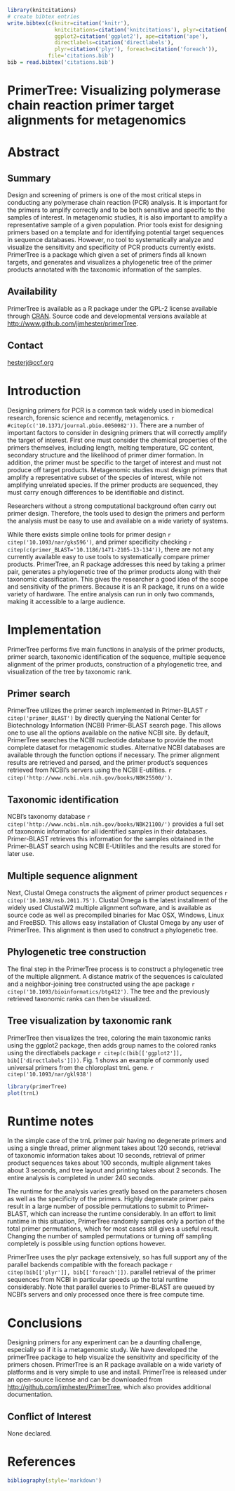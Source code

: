 ```r
library(knitcitations)
# create bibtex entries
write.bibtex(c(knitr=citation('knitr'),
               knitcitations=citation('knitcitations'), plyr=citation('plyr'),
               ggplot2=citation('ggplot2'), ape=citation('ape'),
               directlabels=citation('directlabels'),
               plyr=citation('plyr'), foreach=citation('foreach')),
             file='citations.bib')
bib = read.bibtex('citations.bib')
```

# PrimerTree: Visualizing polymerase chain reaction primer target alignments for metagenomics #
# Abstract #
## Summary ##
Design and screening of primers is one of the most critical steps in conducting
any polymerase chain reaction (PCR) analysis.  It is important for the primers
to amplify correctly and to be both sensitive and specific to the samples of
interest.  In metagenomic studies, it is also important to amplify a
representative sample of a given population.  Prior tools exist for designing
primers based on a template and for identifying potential target sequences in
sequence databases.  However, no tool to systematically analyze and visualize
the sensitivity and specificity of PCR products currently exists. PrimerTree is
a package which given a set of primers finds all known targets, and generates
and visualizes a phylogenetic tree of the primer products annotated with the
taxonomic information of the samples.

## Availability ##
PrimerTree is available as a R package under the GPL-2 license available through
[CRAN](http://cran.r-project.org/web/packages/primerTree/index.html).  Source
code and developmental versions available at <http://www.github.com/jimhester/primerTree>.

## Contact ##
[hesterj@ccf.org](mailto:hesterj@ccf.org)

# Introduction #
Designing primers for PCR is a common task widely used in biomedical research,
forensic science and recently, metagenomics. `r #citep(c('10.1371/journal.pbio.0050082'))`.
There are a number of important factors to consider in designing primers that
will correctly amplify the target of interest.  First one must consider the chemical properties of
the primers themselves, including length, melting
temperature, GC content, secondary structure and the likelihood of primer dimer
formation.  In addition, the primer must be specific to the target of interest
and must not produce off target products.  Metagenomic studies must design
primers that amplify a representative subset of the species of interest, while
not amplifying unrelated species.  If the primer products are
sequenced, they must carry enough differences to be identifiable and distinct.

Researchers without a strong computational background often carry out primer design.
Therefore, the tools used to design the primers and perform the analysis
must be easy to use and available on a wide variety of systems.

While there exists simple online tools for primer design `r citep('10.1093/nar/gks596')`,
and primer specificity checking `r citep(c(primer_BLAST='10.1186/1471-2105-13-134'))`, there
are not any currently available easy to use tools to systematically compare
primer products.  PrimerTree, an R package addresses this need by taking a
primer pair, generates a phylogenetic tree of the primer products along with
their taxonomic classification.  This gives the researcher a good idea of the
scope and sensitivity of the primers.  Because it is an R package, it runs on a
wide variety of hardware.  The entire analysis can run in only two
commands, making it accessible to a large audience.

# Implementation #
PrimerTree performs five main functions in analysis of the primer products,
primer search, taxonomic identification of the sequence, multiple sequence
alignment of the primer products, construction of a phylogenetic tree, and
visualization of the tree by taxonomic rank.

## Primer search ##
PrimerTree utilizes the primer search implemented in Primer-BLAST
`r citep('primer_BLAST')` by directly querying the National Center for
Biotechnology Information (NCBI) Primer-BLAST search page. This allows one to
use all the options available on the native NCBI site. By default, PrimerTree
searches the NCBI nucleotide database to provide the most complete dataset for
metagenomic studies.  Alternative NCBI databases are available through the
function options if necessary.  The primer alignment results are retrieved and
parsed, and the primer product's sequences retrieved from NCBI's servers using
the NCBI E-utilties.
`r citep('http://www.ncbi.nlm.nih.gov/books/NBK25500/')`.

## Taxonomic identification ##
NCBI's taxonomy database `r citep('http://www.ncbi.nlm.nih.gov/books/NBK21100/')`
provides a full set of taxonomic information for all identified samples in
their databases.  Primer-BLAST retrieves this information for the samples
obtained in the Primer-BLAST search using NCBI E-Utilitiles and the results are
stored for later use.

## Multiple sequence alignment ##
Next, Clustal Omega constructs the aligment of primer product sequences `r citep('10.1038/msb.2011.75')`.
Clustal Omega is the latest installment of the widely used ClustalW2 multiple
alignment software, and is available as source
code as well as precompiled binaries for Mac OSX, Windows, Linux and FreeBSD.
This allows easy installation of Clustal Omega by any user of PrimerTree.  This
alignment is then used to construct a phylogenetic tree.

## Phylogenetic tree construction ##
The final step in the PrimerTree process is to construct a phylogenetic tree of
the multiple alignment.  A distance matrix of the sequences is calculated and a
neighbor-joining tree constructed using the ape package `r citep('10.1093/bioinformatics/btg412')`.
The tree and the previously retrieved taxonomic ranks can then be visualized.


## Tree visualization by taxonomic rank ##
PrimerTree then visualizes the tree, coloring the main taxonomic ranks using
the ggplot2 package, then adds group names to the colored ranks using the
directlabels package `r citep(c(bib[['ggplot2']], bib[['directlabels']]))`.
Fig. 1 shows an example of commonly used universal primers from the chloroplast trnL gene.
`r citep('10.1093/nar/gkl938')`
```r
library(primerTree)
plot(trnL)
```

# Runtime notes #
In the simple case of the trnL primer pair having no degenerate primers and
using a single thread, primer alignment takes about 120 seconds, retrieval of
taxonomic information takes about 10 seconds, retrieval of primer product
sequences takes about 100 seconds, multiple alignment takes about 3 seconds,
and tree layout and printing takes about 2 seconds.  The entire analysis is
completed in under 240 seconds.

The runtime for the analysis varies greatly based on the parameters
chosen as well as the specificity of the primers.  Highly
degenerate primer pairs result in a large number of possible permutations to
submit to Primer-BLAST, which can increase the runtime considerably.  In an
effort to limit runtime in this situation, PrimerTree randomly samples only a
portion of the total primer permutations, which for most cases still gives a
useful result.  Changing the number of sampled permutations or turning off
sampling completely is possible using function options however.

PrimerTree uses the plyr package extensively, so has full support any of the
parallel backends compatible with the foreach package
`r citep(bib[['plyr']], bib[['foreach']])`.  parallel retrieval of the primer
sequences from NCBI in particular speeds up the total runtime considerably.
Note that parallel queries to Primer-BLAST are queued by NCBI's servers and
only processed once there is free compute time.

# Conclusions #
Designing primers for any experiment can be a daunting challenge, especially so
if it is a metagenomic study.  We have developed the primerTree package to help
visualize the sensitivity and specificity of the primers chosen. PrimerTree is
an R package available on a wide variety of platforms and is very simple to use
and install.  PrimerTree is released under an open-source license and can be
downloaded from
[http://github.com/jimhester/PrimerTree](http://github.com/jimhester/PrimerTree),
which also provides additional documentation.

## Conflict of Interest ##
None declared.

# References #
```r
bibliography(style='markdown')
```
